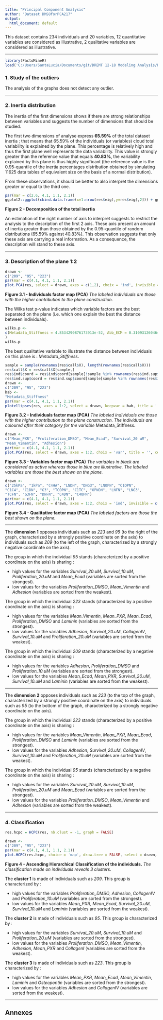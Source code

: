 ```yaml
---
title: "Principal Component Analysis"
author: "Dataset DMSOforPCA217"
output:
  html_document: default
---
```

This dataset contains 234 individuals and 20 variables, 12 quantitative variables are considered as illustrative, 2 qualitative variables are considered as illustrative.

- - -

```r
library(FactoMineR)
load('C:/Users/SantaLucia/Documents/git/DREMT 12-18 Modeling Analysis/PCA2-17/Workspace.RData')
```
### 1. Study of the outliers
The analysis of the graphs does not detect any outlier.

- - -

### 2. Inertia distribution
The inertia of the first dimensions shows if there are strong relationships between variables and suggests the number of dimensions that should be studied.

The first two dimensions of analyse express **65.59%** of the total dataset inertia ; that means that 65.59% of the individuals (or variables) cloud total variability is explained by the plane.
This percentage is relatively high and thus the first plane well represents the data variability.
This value is strongly greater than the reference value that equals **40.83%**, the variability explained by this plane is thus highly significant
(the reference value is the 0.95-quantile of the inertia percentages distribution obtained by simulating 11625 data tables of equivalent size on the basis of a normal distribution).

From these observations, it should be better to also interpret the dimensions greater or equal to the third one.

```r
par(mar = c(2.6, 4.1, 1.1, 2.1))
ggplot2::ggplot(cbind.data.frame(x=1:nrow(res$eig),y=res$eig[,2])) + ggplot2::aes(x=x, y=y)+ ggplot2::geom_col(fill="blue") + ggplot2::xlab("Dimension") + ggplot2::ylab("Percentage of variance") + ggplot2::ggtitle("Decomposition of the total inertia") + ggplot2::theme_light() + ggplot2::theme(plot.title = ggplot2::element_text(hjust =0.5)) + ggplot2::scale_x_continuous(breaks=1:nrow(res$eig))
```

**Figure 2 - Decomposition of the total inertia**

An estimation of the right number of axis to interpret suggests to restrict the analysis to the description of the first 2 axis.
These axis present an amount of inertia greater than those obtained by the 0.95-quantile of random distributions (65.59% against 40.83%).
This observation suggests that only these axis are carrying a real information.
As a consequence, the description will stand to these axis.

- - -

### 3. Description of the plane 1:2

```r
drawn <-
c("209", "95", "223")
par(mar = c(4.1, 4.1, 1.1, 2.1))
plot.PCA(res, select = drawn, axes = c(1,2), choix = 'ind', invisible = 'quali', title = '', cex = cex)
```

**Figure 3.1 - Individuals factor map (PCA)**
*The labeled individuals are those with the higher contribution to the plane construction.*

The Wilks test p-value indicates which variable factors are the best separated on the plane (i.e. which one explain the best the distance between individuals).
```r
wilks.p <-
c(Metadata_Stiffness = 4.8534290876173913e-52, Abb_ECM = 0.31093126046432795
)
wilks.p
```
The best qualitative variable to illustrate the distance between individuals on this plane is : *Metadata_Stiffness*.

```r
sample = sample(rownames(res$call$X), length(rownames(res$call$X)))
res$call$X = res$call$X[sample,]
res$ind$coord = res$ind$coord[sample[!sample %in% rownames(res$ind.sup$coord)],]
res$ind.sup$coord = res$ind.sup$coord[sample[sample %in% rownames(res$ind.sup$coord)],,drop=FALSE]
drawn <-
c("209", "95", "223")
hab <-
"Metadata_Stiffness"
par(mar = c(4.1, 4.1, 1.1, 2.1))
plotellipses(res, axes = 1:2, select = drawn, keepvar = hab, title = '', cex = cex)
```

**Figure 3.2 - Individuals factor map (PCA)**
*The labeled individuals are those with the higher contribution to the plane construction.*
*The individuals are coloured after their category for the variable* Metadata_Stiffness.

```r
drawn <-
c("Mean_PXR", "Proliferation_DMSO", "Mean_Ecad", "Survival_20 uM", 
"Mean_Vimentin", "Adhesion")
par(mar = c(4.1, 4.1, 1.1, 2.1))
plot.PCA(res, select = drawn, axes = 1:2, choix = 'var', title = '', cex = cex)
```

**Figure 3.3 - Variables factor map (PCA)**
*The variables in black are considered as active whereas those in blue are illustrative.*
*The labeled variables are those the best shown on the plane.*

```r
drawn <-
c("25kPa", "1kPa", "C4HA", "LNDN", "DNG3", "LNOPN", "C1OPN", 
"C1C4", "C1DN", "G3", "TCOPN", "C1TC", "OPNDN", "LNFN", "LNG3", 
"TCFN", "G3FN", "DNFN", "C4DN", "C4OPN")
par(mar = c(4.1, 4.1, 1.1, 2.1))
plot.PCA(res, select = drawn, axes = 1:2, choix = 'ind', invisible = c('ind', 'ind.sup'), title = '', cex = cex)
```

**Figure 3.4 - Qualitative factor map (PCA)**
*The labeled factors are those the best shown on the plane.*

* * *

The **dimension 1** opposes individuals such as *223* and *95* (to the right of the graph, characterized by a strongly positive coordinate on the axis)
to individuals such as *209* (to the left of the graph, characterized by a strongly negative coordinate on the axis).

The group in which the individual *95* stands (characterized by a positive coordinate on the axis) is sharing :

- high values for the variables *Survival_20.uM*, *Survival_10.uM*, *Proliferation_20.uM* and *Mean_Ecad* (variables are sorted from the strongest).
- low values for the variables *Proliferation_DMSO*, *Mean_Vimentin* and *Adhesion* (variables are sorted from the weakest).

The group in which the individual *223* stands (characterized by a positive coordinate on the axis) is sharing :

- high values for the variables *Mean_Vimentin*, *Mean_PXR*, *Mean_Ecad*, *Proliferation_DMSO* and *Laminin* (variables are sorted from the strongest).
- low values for the variables *Adhesion*, *Survival_20.uM*, *CollagenIV*, *Survival_10.uM* and *Proliferation_20.uM* (variables are sorted from the weakest).

The group in which the individual *209* stands (characterized by a negative coordinate on the axis) is sharing :

- high values for the variables *Adhesion*, *Proliferation_DMSO* and *Proliferation_10.uM* (variables are sorted from the strongest).
- low values for the variables *Mean_Ecad*, *Mean_PXR*, *Survival_20.uM*, *Survival_10.uM* and *Laminin* (variables are sorted from the weakest).


* * *

The **dimension 2** opposes individuals such as *223* (to the top of the graph, characterized by a strongly positive coordinate on the axis)
to individuals such as *95* (to the bottom of the graph, characterized by a strongly negative coordinate on the axis).

The group in which the individual *223* stands (characterized by a positive coordinate on the axis) is sharing :

- high values for the variables *Mean_Vimentin*, *Mean_PXR*, *Mean_Ecad*, *Proliferation_DMSO* and *Laminin* (variables are sorted from the strongest).
- low values for the variables *Adhesion*, *Survival_20.uM*, *CollagenIV*, *Survival_10.uM* and *Proliferation_20.uM* (variables are sorted from the weakest).

The group in which the individual *95* stands (characterized by a negative coordinate on the axis) is sharing :

- high values for the variables *Survival_20.uM*, *Survival_10.uM*, *Proliferation_20.uM* and *Mean_Ecad* (variables are sorted from the strongest).
- low values for the variables *Proliferation_DMSO*, *Mean_Vimentin* and *Adhesion* (variables are sorted from the weakest).


- - -

### 4. Classification

```r
res.hcpc = HCPC(res, nb.clust = -1, graph = FALSE)
```

```r
drawn <-
c("209", "95", "223")
par(mar = c(4.1, 4.1, 1.1, 2.1))
plot.HCPC(res.hcpc, choice = 'map', draw.tree = FALSE, select = drawn, title = '')
```

**Figure 4 - Ascending Hierarchical Classification of the individuals.**
*The classification made on individuals reveals 3 clusters.*


The **cluster 1** is made of individuals such as *209*. This group is characterized by :

- high values for the variables *Proliferation_DMSO*, *Adhesion*, *CollagenIV* and *Proliferation_10.uM* (variables are sorted from the strongest).
- low values for the variables *Mean_PXR*, *Mean_Ecad*, *Survival_20.uM*, *Survival_10.uM* and *Laminin* (variables are sorted from the weakest).

The **cluster 2** is made of individuals such as *95*. This group is characterized by :

- high values for the variables *Survival_20.uM*, *Survival_10.uM* and *Proliferation_20.uM* (variables are sorted from the strongest).
- low values for the variables *Proliferation_DMSO*, *Mean_Vimentin*, *Adhesion*, *Mean_PXR* and *CollagenI* (variables are sorted from the weakest).

The **cluster 3** is made of individuals such as *223*. This group is characterized by :

- high values for the variables *Mean_PXR*, *Mean_Ecad*, *Mean_Vimentin*, *Laminin* and *Osteopontin* (variables are sorted from the strongest).
- low values for the variables *Adhesion* and *CollagenIV* (variables are sorted from the weakest).

- - -

## Annexes



